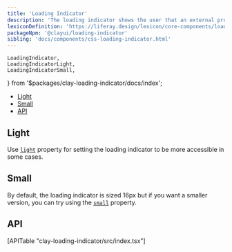 ```yaml
---
title: 'Loading Indicator'
description: 'The loading indicator shows the user that an external process, like a connection, is being executed.'
lexiconDefinition: 'https://liferay.design/lexicon/core-components/loading-indicator/'
packageNpm: '@clayui/loading-indicator'
sibling: 'docs/components/css-loading-indicator.html'
---
```


	LoadingIndicator,
	LoadingIndicatorLight,
	LoadingIndicatorSmall,
} from '$packages/clay-loading-indicator/docs/index';

<div class="nav-toc-absolute">
<div class="nav-toc">

-   [Light](#light)
-   [Small](#small)
-   [API](#api)

</div>
</div>

<LoadingIndicator />

## Light

Use [`light`](#api-light) property for setting the loading indicator to be more accessible in some cases.

<LoadingIndicatorLight />

## Small

By default, the loading indicator is sized 16px but if you want a smaller version, you can try using the [`small`](#api-small) property.

<LoadingIndicatorSmall />

## API

<div>[APITable "clay-loading-indicator/src/index.tsx"]</div>
